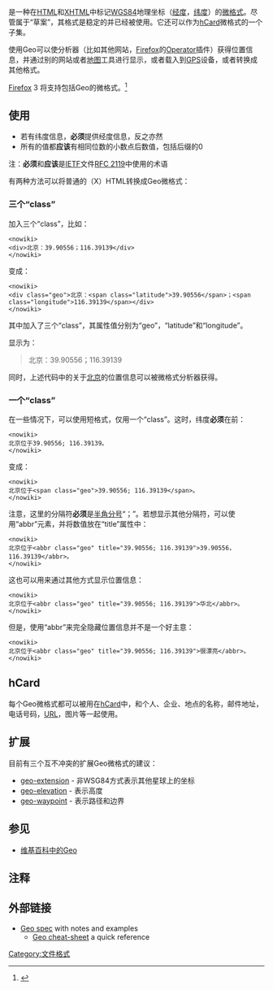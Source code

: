 {{otheruse
|subject=[[HTML|HTML]]的[[微格式|微格式]]
|other=其他意義
|Geo (消歧義)
}}

'''{{lang|en|Geo}}'''是一种在[[HTML|HTML]]和[[XHTML|XHTML]]中标记[[WGS84|WGS84]]地理坐标（[[经度|经度]]，[[纬度|纬度]]）的[[微格式|微格式]]。尽管属于“草案”，其格式是稳定的并已经被使用。它还可以作为[[hCard|hCard]]微格式的一个子集。

使用Geo可以使分析器（比如其他网站，[[Firefox|Firefox]]的[[Operator|Operator]]插件）获得位置信息，并通过别的网站或者[[地图|地图]]工具进行显示，或者载入到[[GPS|GPS]]设备，或者转换成其他格式。

[[Firefox|Firefox]] 3 将支持包括Geo的微格式。<ref>{{cite web | url=http://ejohn.org/blog/microformats-in-firefox-3/ | title=Microformats in Firefox 3 | last=Resig | first=John | date=2007-02-01 | accessdate=2007-03-25 | archive-date=2013-06-26 | archive-url=https://www.webcitation.org/6Hf0n92dj?url=http://ejohn.org/blog/microformats-in-firefox-3/ | dead-url=no }}</ref>
== 使用 ==
*若有纬度信息，'''必须'''提供经度信息，反之亦然
*所有的值都'''应该'''有相同位数的小数点后数值，包括后缀的0

注：'''必须'''和'''应该'''是[[IETF|IETF]]文件[https://web.archive.org/web/20081206203611/http://www.ietf.org/rfc/rfc2119.txt RFC 2119]中使用的术语
 
有两种方法可以将普通的（X）HTML转换成Geo微格式：

=== 三个“class” ===

加入三个“class”，比如：

<pre><nowiki>
<div>北京：39.90556；116.39139</div>
</nowiki></pre>

变成：

<pre><nowiki>
<div class="geo">北京：<span class="latitude">39.90556</span>；<span class="longitude">116.39139</span></div>
</nowiki></pre>

其中加入了三个“class”，其属性值分别为“geo”，“latitude”和“longitude”。

显示为： <!-- 这里包含了实用的Geo微格式，请小心编辑 -->

<blockquote>
<div class="geo">
北京：<span class="latitude">39.90556</span>；<span class="longitude">116.39139</span>
</div>
</blockquote>

同时，上述代码中的关于[[北京|北京]]的位置信息可以被微格式分析器获得。

=== 一个“class” ===
在一些情况下，可以使用短格式，仅用一个“class”。这时，纬度'''必须'''在前：

<pre><nowiki>
北京位于39.90556; 116.39139。
</nowiki></pre>

变成：

<pre><nowiki>
北京位于<span class="geo">39.90556; 116.39139</span>。
</nowiki></pre>

注意，这里的分隔符'''必须'''是[[分号|半角分号]]“；”。若想显示其他分隔符，可以使用“abbr”元素，并将数值放在“title”属性中：

<pre><nowiki>
北京位于<abbr class="geo" title="39.90556; 116.39139">39.90556，116.39139</abbr>。
</nowiki></pre>

这也可以用来通过其他方式显示位置信息：

<pre><nowiki>
北京位于<abbr class="geo" title="39.90556; 116.39139">华北</abbr>。
</nowiki></pre>

但是，使用“abbr”来完全隐藏位置信息并不是一个好主意：

<pre><nowiki>
北京位于<abbr class="geo" title="39.90556; 116.39139">很漂亮</abbr>。
</nowiki></pre>

== hCard ==
每个Geo微格式都可以被用在[[hCard|hCard]]中，和个人、企业、地点的名称，邮件地址，电话号码，[[URL|URL]]，图片等一起使用。

== 扩展 ==
目前有三个互不冲突的扩展Geo微格式的建议：
* [http://microformats.org/wiki/geo-extension-strawman geo-extension]{{Wayback|url=http://microformats.org/wiki/geo-extension-strawman |date=20140429045045 }} - 非WSG84方式表示其他星球上的坐标
* [http://microformats.org/wiki/geo-elevation-examples geo-elevation]{{Wayback|url=http://microformats.org/wiki/geo-elevation-examples |date=20140429050807 }} - 表示高度
* [http://microformats.org/wiki/geo-waypoint-examples geo-waypoint]{{Wayback|url=http://microformats.org/wiki/geo-waypoint-examples |date=20140429050906 }} - 表示路径和边界



== 参见 ==
*[[Wikipedia:專題/微格式#Geo|维基百科中的Geo]]

== 注释 ==
<references />

== 外部链接 ==
*[http://microformats.org/wiki/geo Geo spec]{{Wayback|url=http://microformats.org/wiki/geo |date=20151217023133 }} with notes and examples
**[http://microformats.org/wiki/geo-cheatsheet Geo cheat-sheet]{{Wayback|url=http://microformats.org/wiki/geo-cheatsheet |date=20140429045042 }} a quick reference

[[Category:文件格式|Category:文件格式]]